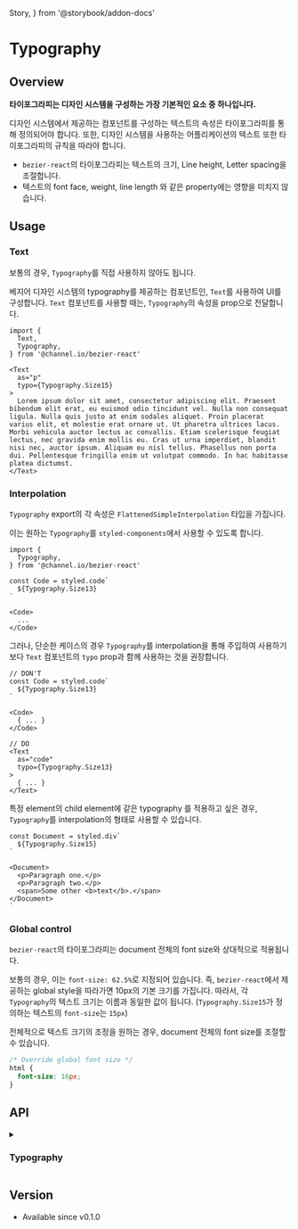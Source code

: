   Story,
} from '@storybook/addon-docs'

# Typography

## Overview

**타이포그라피는 디자인 시스템을 구성하는 가장 기본적인 요소 중 하나입니다.**

디자인 시스템에서 제공하는 컴포넌트를 구성하는 텍스트의 속성은 타이포그라피를 통해 정의되어야 합니다.
또한, 디자인 시스템을 사용하는 어플리케이션의 텍스트 또한 타이포그라피의 규칙을 따라야 합니다.

- `bezier-react`의 타이포그라피는 텍스트의 크기, Line height, Letter spacing을 조절합니다.
- 텍스트의 font face, weight, line length 와 같은 property에는 영향을 미치지 않습니다.

<Story id="foundation-typography--overview" />

## Usage

### Text

보통의 경우, `Typography`를 직접 사용하지 않아도 됩니다.

베지어 디자인 시스템의 typography를 제공하는 컴포넌트인, `Text`를 사용하여 UI를 구성합니다.
`Text` 컴포넌트를 사용할 때는, `Typography`의 속성을 prop으로 전달합니다.

<Story id="foundation-typography--usage-text" />

```tsx
import {
  Text,
  Typography,
} from '@channel.io/bezier-react'

<Text
  as="p"
  typo={Typography.Size15}
>
  Lorem ipsum dolor sit amet, consectetur adipiscing elit. Praesent bibendum elit erat, eu euismod odio tincidunt vel. Nulla non consequat ligula. Nulla quis justo at enim sodales aliquet. Proin placerat varius elit, et molestie erat ornare ut. Ut pharetra ultrices lacus. Morbi vehicula auctor lectus ac convallis. Etiam scelerisque feugiat lectus, nec gravida enim mollis eu. Cras ut urna imperdiet, blandit nisi nec, auctor ipsum. Aliquam eu nisl tellus. Phasellus non porta dui. Pellentesque fringilla enim ut volutpat commodo. In hac habitasse platea dictumst.
</Text>
```

### Interpolation

`Typography` export의 각 속성은 `FlattenedSimpleInterpolation` 타입을 가집니다.

이는 원하는 `Typography`를 `styled-components`에서 사용할 수 있도록 합니다.

<Story id="foundation-typography--usage-interpolation" />

```tsx
import {
  Typography,
} from '@channel.io/bezier-react'

const Code = styled.code`
  ${Typography.Size13}
`

<Code>
  ...
</Code>
```

그러나, 단순한 케이스의 경우 `Typography`를 interpolation을 통해 주입하여 사용하기보다
`Text` 컴포넌트의 `typo` prop과 함께 사용하는 것을 권장합니다.

```tsx
// DON'T
const Code = styled.code`
  ${Typography.Size13}
`

<Code>
  { ... }
</Code>

// DO
<Text
  as="code"
  typo={Typography.Size13}
>
  { ... }
</Text>
```

특정 element의 child element에 같은 typography 를 적용하고 싶은 경우,
`Typography`를 interpolation의 형태로 사용할 수 있습니다.

```tsx
const Document = styled.div`
  ${Typography.Size15}
`

<Document>
  <p>Paragraph one.</p>
  <p>Paragraph two.</p>
  <span>Some other <b>text</b>.</span>
</Document>
`
```

### Global control

`bezier-react`의 타이포그라피는 document 전체의 font size와 상대적으로 적용됩니다.

보통의 경우, 이는 `font-size: 62.5%`로 지정되어 있습니다.
즉, `bezier-react`에서 제공하는 global style을 따라가면 10px의 기본 크기를 가집니다.
따라서, 각 `Typography`의 텍스트 크기는 이름과 동일한 값이 됩니다. (`Typography.Size15`가 정의하는 텍스트의 `font-size`는 `15px`)

전체적으로 텍스트 크기의 조정을 원하는 경우, document 전체의 font size를 조절할 수 있습니다.

```css
/* Override global font size */
html {
  font-size: 16px;
}
```

## API

<details>
<summary><h3>Typography</h3></summary>

```ts
import { type FlattenedSimpleInterpolation } from '@channel.io/bezier-react'

declare const Typography: {
  Size11: FlattenedSimpleInterpolation
  Size12: FlattenedSimpleInterpolation
  Size13: FlattenedSimpleInterpolation
  Size14: FlattenedSimpleInterpolation
  Size15: FlattenedSimpleInterpolation
  Size16: FlattenedSimpleInterpolation
  Size17: FlattenedSimpleInterpolation
  Size18: FlattenedSimpleInterpolation
  Size22: FlattenedSimpleInterpolation
  Size24: FlattenedSimpleInterpolation
}
```

</details>

## Version

- Available since v0.1.0
